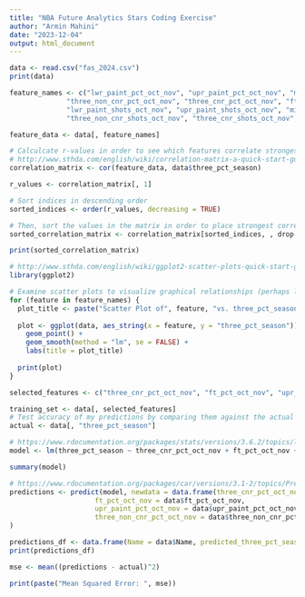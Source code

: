 ```yaml
---
title: "NBA Future Analytics Stars Coding Exercise"
author: "Armin Mahini"
date: "2023-12-04"
output: html_document
---
```


```r
data <- read.csv("fas_2024.csv")
print(data)
```

```r
feature_names <- c("lwr_paint_pct_oct_nov", "upr_paint_pct_oct_nov", "mid_pct_oct_nov",
              "three_non_cnr_pct_oct_nov", "three_cnr_pct_oct_nov", "ft_pct_oct_nov",
              "lwr_paint_shots_oct_nov", "upr_paint_shots_oct_nov", "mid_shots_oct_nov",
              "three_non_cnr_shots_oct_nov", "three_cnr_shots_oct_nov", "ft_shots_oct_nov")

feature_data <- data[, feature_names]

# Calculcate r-values in order to see which features correlate strongest with three-point percentages
# http://www.sthda.com/english/wiki/correlation-matrix-a-quick-start-guide-to-analyze-format-and-visualize-a-correlation-matrix-using-r-software#r-functions
correlation_matrix <- cor(feature_data, data$three_pct_season)

r_values <- correlation_matrix[, 1]

# Sort indices in descending order
sorted_indices <- order(r_values, decreasing = TRUE)

# Then, sort the values in the matrix in order to place strongest correlations at the top
sorted_correlation_matrix <- correlation_matrix[sorted_indices, , drop = FALSE]

print(sorted_correlation_matrix)
```

```r
# http://www.sthda.com/english/wiki/ggplot2-scatter-plots-quick-start-guide-r-software-and-data-visualization
library(ggplot2)

# Examine scatter plots to visualize graphical relationships (perhaps linear ones?) between features and three_pct_season data
for (feature in feature_names) {
  plot_title <- paste("Scatter Plot of", feature, "vs. three_pct_season")
  
  plot <- ggplot(data, aes_string(x = feature, y = "three_pct_season")) +
    geom_point() +
    geom_smooth(method = "lm", se = FALSE) +
    labs(title = plot_title)
  
  print(plot)
}
```

```r
selected_features <- c("three_cnr_pct_oct_nov", "ft_pct_oct_nov", "upr_paint_pct_oct_nov", "three_non_cnr_pct_oct_nov", "three_pct_season")

training_set <- data[, selected_features]
# Test accuracy of my predictions by comparing them against the actual three_pct_season data
actual <- data[, "three_pct_season"]

# https://www.rdocumentation.org/packages/stats/versions/3.6.2/topics/lm
model <- lm(three_pct_season ~ three_cnr_pct_oct_nov + ft_pct_oct_nov + upr_paint_pct_oct_nov + three_non_cnr_pct_oct_nov, data = training_set)

summary(model)
```

```r
# https://www.rdocumentation.org/packages/car/versions/3.1-2/topics/Predict
predictions <- predict(model, newdata = data.frame(three_cnr_pct_oct_nov = data$three_cnr_pct_oct_nov, 
                     ft_pct_oct_nov = data$ft_pct_oct_nov,
                     upr_paint_pct_oct_nov = data$upr_paint_pct_oct_nov,
                     three_non_cnr_pct_oct_nov = data$three_non_cnr_pct_oct_nov)
)

predictions_df <- data.frame(Name = data$Name, predicted_three_pct_season = predictions)
print(predictions_df)

mse <- mean((predictions - actual)^2)

print(paste("Mean Squared Error: ", mse))
```
